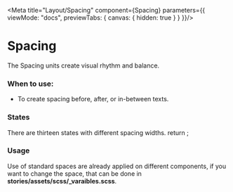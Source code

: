 
<Meta title="Layout/Spacing" component={Spacing} parameters={{
    viewMode: "docs",
    previewTabs: {
      canvas: { hidden: true }
    }
  }}/>


# Spacing
The Spacing units create visual rhythm and balance.

### When to use:
- To create spacing before, after, or in-between texts.

### States
There are thirteen states with different spacing widths.
<Canvas>
  <Story name="Spacing">
    return <Spacing></Spacing>;
  </Story>
</Canvas>

### Usage
Use of standard spaces are already applied on different components, if you want to change the space, that can be done in **stories/assets/scss/_varaibles.scss**.
